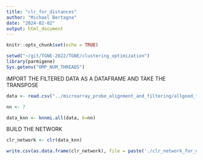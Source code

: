 ```yaml
---
title: "clr_for_distances"
author: "Michael Bertagna"
date: "2024-02-02"
output: html_document
---
```


```r
knitr::opts_chunk$set(echo = TRUE)
```

```r
setwd("~/git/TGNE-2022/TGNE/clustering_optimization")
library(parmigene)
Sys.getenv("OMP_NUM_THREADS")
```

IMPORT THE FILTERED DATA AS A DATAFRAME AND TAKE THE TRANSPOSE

```r
data <- read.csv("../microarray_probe_alignment_and_filtering/allgood_filt_agg_tidy_2021aligned_qc_rma_expression_full.csv", header = TRUE, row.names = 1)

nn <- 7

data_knn <- knnmi.all(data, k=nn)
```

BUILD THE NETWORK

```r
clr_network <- clr(data_knn)
```

```r
write.csv(as.data.frame(clr_network), file = paste('./clr_network_for_distances_', nn, '.csv', sep = ''), row.names = TRUE)
```

